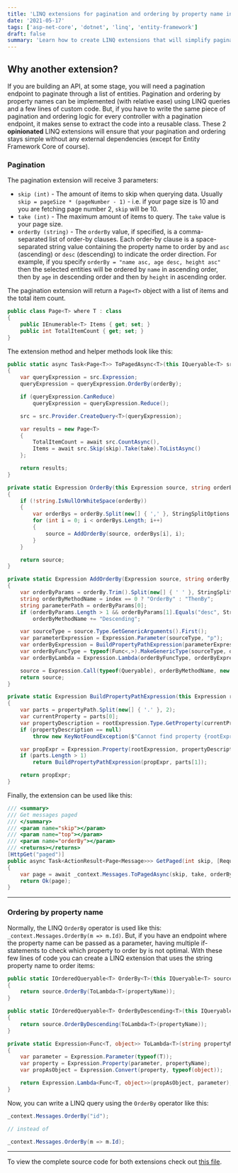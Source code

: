 ```yaml
---
title: 'LINQ extensions for pagination and ordering by property name in Entity Framework'
date: '2021-05-17'
tags: ['asp-net-core', 'dotnet', 'linq', 'entity-framework']
draft: false
summary: 'Learn how to create LINQ extensions that will simplify pagination and ordering by property names in Entity Framework.'
---
```


## Why another extension?

If you are building an API, at some stage, you will need a pagination endpoint to paginate through a list of entities. Pagination
and ordering by property names can be implemented (with relative ease) using LINQ queries and a few lines of custom code. But, if you
have to write the same piece of pagination and ordering logic for every controller with a pagination endpoint, it makes sense to
extract the code into a reusable class. These 2 **opinionated** LINQ extensions will ensure that your pagination and ordering stays simple
without any external dependencies (except for Entity Framework Core of course).

### Pagination

The pagination extension will receive 3 parameters:

- `skip (int)` - The amount of items to skip when querying data. Usually `skip = pageSize * (pageNumber - 1)` - i.e. if your page size is 10
  and you are fetching page number 2, `skip` will be 10.
- `take (int)` - The maximum amount of items to query. The `take` value is your page size.
- `orderBy (string)` - The `orderBy` value, if specified, is a comma-separated list of order-by clauses. Each order-by clause is a
  space-separated string value containing the property name to order by and `asc` (ascending) or `desc` (descending) to indicate the order
  direction. For example, if you specify `orderBy = "name asc, age desc, height asc"` then the selected entities will be ordered by `name` in
  ascending order, then by `age` in descending order and then by `height` in ascending order.

The pagination extension will return a `Page<T>` object with a list of items and the total item count.

```cs
public class Page<T> where T : class
{
    public IEnumerable<T> Items { get; set; }
    public int TotalItemCount { get; set; }
}
```

The extension method and helper methods look like this:

```cs
public static async Task<Page<T>> ToPagedAsync<T>(this IQueryable<T> src, int skip, int take, string orderBy = null) where T : class
{
    var queryExpression = src.Expression;
    queryExpression = queryExpression.OrderBy(orderBy);

    if (queryExpression.CanReduce)
        queryExpression = queryExpression.Reduce();

    src = src.Provider.CreateQuery<T>(queryExpression);

    var results = new Page<T>
    {
        TotalItemCount = await src.CountAsync(),
        Items = await src.Skip(skip).Take(take).ToListAsync()
    };

    return results;
}

private static Expression OrderBy(this Expression source, string orderBy)
{
    if (!string.IsNullOrWhiteSpace(orderBy))
    {
        var orderBys = orderBy.Split(new[] { ',' }, StringSplitOptions.RemoveEmptyEntries);
        for (int i = 0; i < orderBys.Length; i++)
        {
            source = AddOrderBy(source, orderBys[i], i);
        }
    }

    return source;
}

private static Expression AddOrderBy(Expression source, string orderBy, int index)
{
    var orderByParams = orderBy.Trim().Split(new[] { ' ' }, StringSplitOptions.RemoveEmptyEntries);
    string orderByMethodName = index == 0 ? "OrderBy" : "ThenBy";
    string parameterPath = orderByParams[0];
    if (orderByParams.Length > 1 && orderByParams[1].Equals("desc", StringComparison.OrdinalIgnoreCase))
        orderByMethodName += "Descending";

    var sourceType = source.Type.GetGenericArguments().First();
    var parameterExpression = Expression.Parameter(sourceType, "p");
    var orderByExpression = BuildPropertyPathExpression(parameterExpression, parameterPath);
    var orderByFuncType = typeof(Func<,>).MakeGenericType(sourceType, orderByExpression.Type);
    var orderByLambda = Expression.Lambda(orderByFuncType, orderByExpression, new ParameterExpression[] { parameterExpression });

    source = Expression.Call(typeof(Queryable), orderByMethodName, new Type[] { sourceType, orderByExpression.Type }, source, orderByLambda);
    return source;
}

private static Expression BuildPropertyPathExpression(this Expression rootExpression, string propertyPath)
{
    var parts = propertyPath.Split(new[] { '.' }, 2);
    var currentProperty = parts[0];
    var propertyDescription = rootExpression.Type.GetProperty(currentProperty, System.Reflection.BindingFlags.IgnoreCase | System.Reflection.BindingFlags.Instance | System.Reflection.BindingFlags.Public);
    if (propertyDescription == null)
        throw new KeyNotFoundException($"Cannot find property {rootExpression.Type.Name}.{currentProperty}. The root expression is {rootExpression} and the full path would be {propertyPath}.");

    var propExpr = Expression.Property(rootExpression, propertyDescription);
    if (parts.Length > 1)
        return BuildPropertyPathExpression(propExpr, parts[1]);

    return propExpr;
}
```

Finally, the extension can be used like this:

```cs
/// <summary>
/// Get messages paged
/// </summary>
/// <param name="skip"></param>
/// <param name="top"></param>
/// <param name="orderBy"></param>
/// <returns></returns>
[HttpGet("paged")]
public async Task<ActionResult<Page<Message>>> GetPaged(int skip, [Required]int take, string orderBy)
{
    var page = await _context.Messages.ToPagedAsync(skip, take, orderBy);
    return Ok(page);
}
```

---

### Ordering by property name

Normally, the LINQ `OrderBy` operator is used like this: `_context.Messages.OrderBy(m => m.Id)`. But, if you have an endpoint
where the property name can be passed as a parameter, having multiple if-statements to check which property to order by is not optimal.
With these few lines of code you can create a LINQ extension that uses the string property name to order items:

```cs
public static IOrderedQueryable<T> OrderBy<T>(this IQueryable<T> source, string propertyName)
{
    return source.OrderBy(ToLambda<T>(propertyName));
}

public static IOrderedQueryable<T> OrderByDescending<T>(this IQueryable<T> source, string propertyName)
{
    return source.OrderByDescending(ToLambda<T>(propertyName));
}

private static Expression<Func<T, object>> ToLambda<T>(string propertyName)
{
    var parameter = Expression.Parameter(typeof(T));
    var property = Expression.Property(parameter, propertyName);
    var propAsObject = Expression.Convert(property, typeof(object));

    return Expression.Lambda<Func<T, object>>(propAsObject, parameter);
}
```

Now, you can write a LINQ query using the `OrderBy` operator like this:

```cs
_context.Messages.OrderBy("id");

// instead of

_context.Messages.OrderBy(m => m.Id);
```

---

To view the complete source code for both extensions check out [this file](https://github.com/Ngineer101/entity-framework-query-filters-linq/blob/master/NWBlog.EntityFrameworkDemo.Api/Extensions/Linq.cs).
